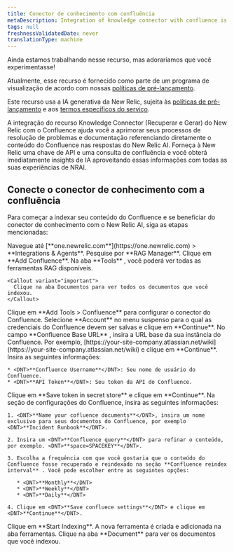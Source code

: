 ```yaml
---
title: Conector de conhecimento com confluência
metaDescription: Integration of knowledge connector with confluence is a GenAI assistant for observability that will help you understand and improve your system by integrating knowledge connector with your confluence
tags: null
freshnessValidatedDate: never
translationType: machine
---
```


<Callout title="visualização">
  Ainda estamos trabalhando nesse recurso, mas adoraríamos que você experimentasse!

  Atualmente, esse recurso é fornecido como parte de um programa de visualização de acordo com nossas [políticas de pré-lançamento](/docs/licenses/license-information/referenced-policies/new-relic-pre-release-policy).

  Este recurso usa a IA generativa da New Relic, sujeita às [políticas de pré-lançamento](/docs/licenses/license-information/referenced-policies/new-relic-pre-release-policy) e aos [termos específicos do serviço](https://newrelic.com/termsandconditions/service-specific).
</Callout>

A integração do recurso Knowledge Connector (Recuperar e Gerar) do New Relic com o Confluence ajuda você a aprimorar seus processos de resolução de problemas e documentação referenciando diretamente o conteúdo do Confluence nas respostas do New Relic AI. Forneça à New Relic uma chave de API e uma consulta de confluência e você obterá imediatamente insights de IA aproveitando essas informações com todas as suas experiências de NRAI.

## Conecte o conector de conhecimento com a confluência

Para começar a indexar seu conteúdo do Confluence e se beneficiar do conector de conhecimento com o New Relic AI, siga as etapas mencionadas:

<Steps>
  <Step>
    Navegue até <DNT>[**one.newrelic.com**](https://one.newrelic.com) &gt; **Integrations &amp; Agents**</DNT>.
  </Step>

  <Step>
    Pesquise por <DNT>**RAG Manager**</DNT>.
  </Step>

  <Step>
    Clique em <DNT>**Add Confluence**</DNT>.
  </Step>

  <Step>
    Na aba <DNT>**Tools**</DNT> , você poderá ver todas as ferramentas RAG disponíveis.

    <Callout variant="important">
      Clique na aba Documentos para ver todos os documentos que você indexou.
    </Callout>
  </Step>

  <Step>
    Clique em <DNT>**Add Tools &gt; Confluence**</DNT> para configurar o conector do Confluence.
  </Step>

  <Step>
    Selecione <DNT>**Account**</DNT> no menu suspenso para o qual as credenciais do Confluence devem ser salvas e clique em <DNT>**Continue**</DNT>.
  </Step>

  <Step>
    No campo <DNT>**Confluence Base URL**</DNT> , insira a URL base da sua instância do Confluence. Por exemplo, <DNT>[https://your-site-company.atlassian.net/wiki](https://your-site-company.atlassian.net/wiki)</DNT> e clique em <DNT>**Continue**</DNT>.
  </Step>

  <Step>
    Insira as seguintes informações:

    * <DNT>**Confluence Username**</DNT>: Seu nome de usuário do Confluence.
    * <DNT>**API Token**</DNT>: Seu token da API do Confluence.
  </Step>

  <Step>
    Clique em <DNT>**Save token in secret store**</DNT> e clique em <DNT>**Continue**</DNT>.
  </Step>

  <Step>
    Na seção de configurações do Confluence, insira as seguintes informações:

    1. <DNT>**Name your cofluence documents**</DNT>, insira um nome exclusivo para seus documentos do Confluence, por exemplo <DNT>**Incident Runbook**</DNT>.

    2. Insira um <DNT>**Confluence query**</DNT> para refinar o conteúdo, por exemplo. <DNT>**space=SPACEKEY**</DNT>.

    3. Escolha a frequência com que você gostaria que o conteúdo do Confluence fosse recuperado e reindexado na seção **Confluence reindex interval** . Você pode escolher entre as seguintes opções:

       * <DNT>**Monthly**</DNT>
       * <DNT>**Weekly**</DNT>
       * <DNT>**Daily**</DNT>

    4. Clique em <DNT>**Save confluece settings**</DNT> e clique em <DNT>**Continue**</DNT>.
  </Step>

  <Step>
    Clique em <DNT>**Start Indexing**</DNT>. A nova ferramenta é criada e adicionada na aba ferramentas.
  </Step>

  <Step>
    Clique na aba <DNT>**Document**</DNT> para ver os documentos que você indexou.
  </Step>
</Steps>